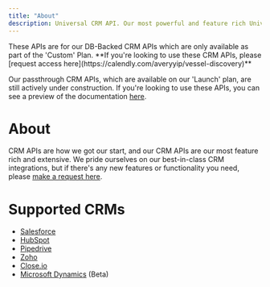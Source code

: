 ```yaml
---
title: "About"
description: Universal CRM API. Our most powerful and feature rich Universal API.
---
```


<Warning>
These APIs are for our DB-Backed CRM APIs which are only available as part of the 'Custom' Plan. **If you're looking to use these CRM APIs, please [request access here](https://calendly.com/averyyip/vessel-discovery)**

Our passthrough CRM APIs, which are available on our 'Launch' plan, are still actively under construction. If you're looking to use these APIs, you can see a preview of the documentation [here](https://docs.vessel.dev/pages/beta/crm/about).

</Warning>

# About

CRM APIs are how we got our start, and our CRM APIs are our most feature rich and extensive. We pride ourselves on our best-in-class CRM integrations, but if there's any new features or functionality you need, please [make a request here](https://vesselapi.canny.io/).

# Supported CRMs

- [Salesforce](https://www.salesforce.com/)
- [HubSpot](https://hubspot.com/)
- [Pipedrive](https://www.pipedrive.com/)
- [Zoho](https://www.zoho.com/)
- [Close.io](https://close.io/)
- [Microsoft Dynamics](https://dynamics.microsoft.com/en-us/) (Beta)
